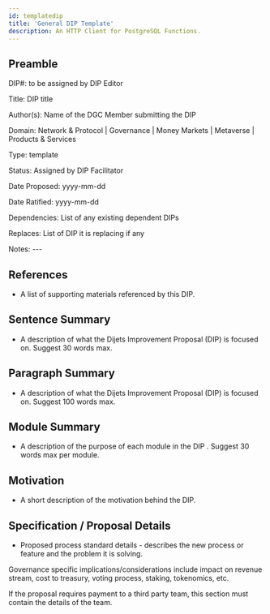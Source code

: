 ```yaml
---
id: templatedip
title: 'General DIP Template'
description: An HTTP Client for PostgreSQL Functions.
---
```


## Preamble

DIP#: to be assigned by DIP Editor

Title: DIP title

Author(s): Name of the DGC Member submitting the DIP

Domain: Network & Protocol | Governance | Money Markets | Metaverse | Products & Services

Type: template

Status: Assigned by DIP Facilitator

Date Proposed: yyyy-mm-dd

Date Ratified: yyyy-mm-dd

Dependencies: List of any existing dependent DIPs

Replaces: List of DIP it is replacing if any

Notes: ---

## References

- A list of supporting materials referenced by this DIP.

## Sentence Summary

- A description of what the Dijets Improvement Proposal (DIP) is focused on. Suggest 30 words max.

## Paragraph Summary

- A description of what the Dijets Improvement Proposal (DIP) is focused on. Suggest 100 words max.

## Module Summary

- A description of the purpose of each module in the DIP . Suggest 30 words max per module.

## Motivation

- A short description of the motivation behind the DIP. 

## Specification / Proposal Details

- Proposed process standard details - describes the new process or feature and the problem it is solving.

Governance specific implications/considerations include impact on revenue stream, cost to treasury, voting process, staking, tokenomics, etc.

If the proposal requires payment to a third party team, this section must contain the details of the team.